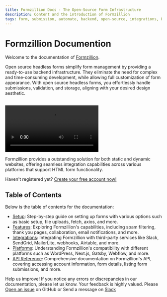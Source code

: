 ```yaml
---
title: Formzillion Docs - The Open-Source Form Infrastructure
description: Content and the introduction of Formzillion
tags: form, submission, automate, backend, open-source, integrations, Formzillion
---
```


# Formzillion Documention

Welcome to the documentation of [Formzillion](https://formzillion.com).

Open source headless forms simplify form management by providing a ready-to-use backend infrastructure. They eliminate the need for complex and time-consuming development, while allowing full customization of form appearance. With open source headless forms, you effortlessly handle submissions, validation, and storage, aligning with your desired design aesthetic.

<br />
<video controls>
  <source src="/videos/form-creation-and-submission.webm" type="video/webm" />
</video>

Formzillion provides a outstanding solution for both static and dynamic
websites, offering seamless integration capabilities across various platforms
that support HTML form functionality.

Haven't registered yet? [Create your free account now!](https://app.formzillion.com/register)

## Table of Contents

Below is the table of contents for the documentation:

- [Setup](setup): Step-by-step guide on setting up forms with various options such as basic setup, file uploads, fetch, axios, and more.
- [Features](features): Exploring Formzillion's capabilities, including spam filtering, thank you pages, collaboration, email notifications, and more.
- [Integrations](integrations): Integrating Formzillion with third-party services like Slack, SendGrid, MailerLite, webhooks, Airtable, and more.
- [Platforms](platforms): Understanding Formzillion's compatibility with different platforms such as WordPress, Next.js, Gatsby, Webflow, and more.
- [API Reference](api-reference): Comprehensive documentation on Formzillion's API, covering accessing account information, form details, listing form submissions, and more.

Help us improve! If you notice any errors or discrepancies in our documentation, please let us know. Your feedback is highly valued. Please [Open an issue](https://github.com/formzillion/formzillion.com/issues/new) on GitHub or Send a message on [Slack](https://formzillion.slack.com/join/shared_invite/zt-1urntbbmb-o0d6Qzdl~GzfePoZE7JTYw)
